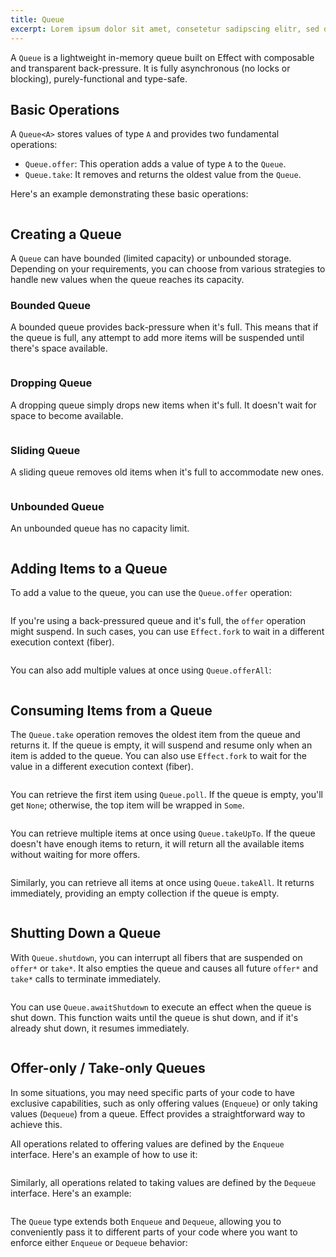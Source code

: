 ```yaml
---
title: Queue
excerpt: Lorem ipsum dolor sit amet, consetetur sadipscing elitr, sed diam nonumy eirmod tempor invidunt ut labore.
---
```


A `Queue` is a lightweight in-memory queue built on Effect with composable and transparent back-pressure.
It is fully asynchronous (no locks or blocking), purely-functional and type-safe.

## Basic Operations

A `Queue<A>` stores values of type `A` and provides two fundamental operations:

- `Queue.offer`: This operation adds a value of type `A` to the `Queue`.
- `Queue.take`: It removes and returns the oldest value from the `Queue`.

Here's an example demonstrating these basic operations:

```ts file=<rootDir>/src/concurrency/queue/basic-operations.ts

```

## Creating a Queue

A `Queue` can have bounded (limited capacity) or unbounded storage. Depending on your requirements, you can choose from various strategies to handle new values when the queue reaches its capacity.

### Bounded Queue

A bounded queue provides back-pressure when it's full. This means that if the queue is full, any attempt to add more items will be suspended until there's space available.

```ts file=<rootDir>/src/concurrency/queue/bounded.ts

```

### Dropping Queue

A dropping queue simply drops new items when it's full. It doesn't wait for space to become available.

```ts file=<rootDir>/src/concurrency/queue/dropping.ts

```

### Sliding Queue

A sliding queue removes old items when it's full to accommodate new ones.

```ts file=<rootDir>/src/concurrency/queue/sliding.ts

```

### Unbounded Queue

An unbounded queue has no capacity limit.

```ts file=<rootDir>/src/concurrency/queue/unbounded.ts

```

## Adding Items to a Queue

To add a value to the queue, you can use the `Queue.offer` operation:

```ts file=<rootDir>/src/concurrency/queue/offer.ts

```

If you're using a back-pressured queue and it's full, the `offer` operation might suspend. In such cases, you can use `Effect.fork` to wait in a different execution context (fiber).

```ts file=<rootDir>/src/concurrency/queue/offer-fork.ts

```

You can also add multiple values at once using `Queue.offerAll`:

```ts file=<rootDir>/src/concurrency/queue/offerAll.ts

```

## Consuming Items from a Queue

The `Queue.take` operation removes the oldest item from the queue and returns it. If the queue is empty, it will suspend and resume only when an item is added to the queue. You can also use `Effect.fork` to wait for the value in a different execution context (fiber).

```ts file=<rootDir>/src/concurrency/queue/take.ts

```

You can retrieve the first item using `Queue.poll`. If the queue is empty, you'll get `None`; otherwise, the top item will be wrapped in `Some`.

```ts file=<rootDir>/src/concurrency/queue/poll.ts

```

You can retrieve multiple items at once using `Queue.takeUpTo`. If the queue doesn't have enough items to return, it will return all the available items without waiting for more offers.

```ts file=<rootDir>/src/concurrency/queue/takeUpTo.ts

```

Similarly, you can retrieve all items at once using `Queue.takeAll`. It returns immediately, providing an empty collection if the queue is empty.

```ts file=<rootDir>/src/concurrency/queue/takeAll.ts

```

## Shutting Down a Queue

With `Queue.shutdown`, you can interrupt all fibers that are suspended on `offer*` or `take*`. It also empties the queue and causes all future `offer*` and `take*` calls to terminate immediately.

```ts file=<rootDir>/src/concurrency/queue/shutdown.ts

```

You can use `Queue.awaitShutdown` to execute an effect when the queue is shut down. This function waits until the queue is shut down, and if it's already shut down, it resumes immediately.

```ts file=<rootDir>/src/concurrency/queue/awaitShutdown.ts

```

## Offer-only / Take-only Queues

In some situations, you may need specific parts of your code to have exclusive capabilities, such as only offering values (`Enqueue`) or only taking values (`Dequeue`) from a queue. Effect provides a straightforward way to achieve this.

All operations related to offering values are defined by the `Enqueue` interface. Here's an example of how to use it:

```ts file=<rootDir>/src/concurrency/queue/enqueue-dequeue.ts#L3-L11

```

Similarly, all operations related to taking values are defined by the `Dequeue` interface. Here's an example:

```ts file=<rootDir>/src/concurrency/queue/enqueue-dequeue.ts#L13-L21

```

The `Queue` type extends both `Enqueue` and `Dequeue`, allowing you to conveniently pass it to different parts of your code where you want to enforce either `Enqueue` or `Dequeue` behavior:

```ts file=<rootDir>/src/concurrency/queue/enqueue-dequeue.ts#L23-

```
